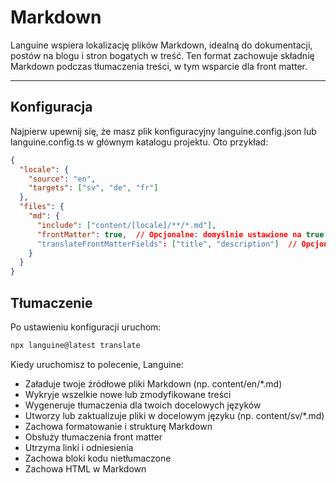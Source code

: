 # Markdown

Languine wspiera lokalizację plików Markdown, idealną do dokumentacji, postów na blogu i stron bogatych w treść. Ten format zachowuje składnię Markdown podczas tłumaczenia treści, w tym wsparcie dla front matter.

---

## Konfiguracja

Najpierw upewnij się, że masz plik konfiguracyjny languine.config.json lub languine.config.ts w głównym katalogu projektu. Oto przykład:

```json
{
  "locale": {
    "source": "en",
    "targets": ["sv", "de", "fr"]
  },
  "files": {
    "md": {
      "include": ["content/[locale]/**/*.md"],
      "frontMatter": true,  // Opcjonalne: domyślnie ustawione na true
      "translateFrontMatterFields": ["title", "description"]  // Opcjonalne: określ, które pola front matter tłumaczyć
    }
  }
}
```

## Tłumaczenie

Po ustawieniu konfiguracji uruchom:

```bash
npx languine@latest translate
```

Kiedy uruchomisz to polecenie, Languine:

- Załaduje twoje źródłowe pliki Markdown (np. content/en/*.md)
- Wykryje wszelkie nowe lub zmodyfikowane treści
- Wygeneruje tłumaczenia dla twoich docelowych języków
- Utworzy lub zaktualizuje pliki w docelowym języku (np. content/sv/*.md)
- Zachowa formatowanie i strukturę Markdown
- Obsłuży tłumaczenia front matter
- Utrzyma linki i odniesienia
- Zachowa bloki kodu nietłumaczone
- Zachowa HTML w Markdown
